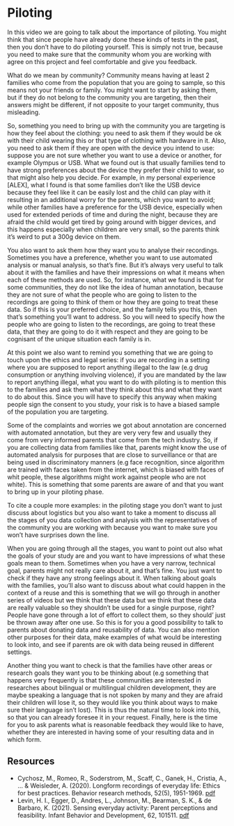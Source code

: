 # Piloting {#piloting}

In this video we are going to talk about the importance of piloting. You might think that since people have already done these kinds of tests in the past, then you don’t have to do piloting yourself. This is simply not true, because you need to make sure that the community whom you are working with agree on this project and feel comfortable and give you feedback. 

What do we mean by community? Community means having at least 2 families who come from the population that you are going to sample, so this means not your friends or family. You might want to start by asking them, but if they do not belong to the community you are targeting, then their answers might be different, if not opposite to your target community, thus misleading. 

So, something you need to bring up with the community you are targeting is how they feel about the clothing: you need to ask them if they would be ok with their child wearing this or that type of clothing with hardware in it. Also, you need to ask them if they are open with the device you intend to use: suppose you are not sure whether you want to use a device or another, for example Olympus or USB. What we found out is that usually families tend to have strong preferences about the device they prefer their child to wear, so that might also help you decide. For example, in my personal experience [ALEX], what I found is that some families don’t like the USB device because they feel like it can be easily lost and the child can play with it resulting in an additional worry for the parents, which you want to avoid; while other families have a preference for the USB device, especially when used for extended periods of time and during the night, because they are afraid the child would get tired by going around with bigger devices, and this happens especially when children are very small, so the parents think it’s weird to put a 300g device on them. 

You also want to ask them how they want you to analyse their recordings. Sometimes you have a preference, whether you want to use automated analysis or manual analysis, so that’s fine. But it’s always very useful to talk about it with the families and have their impressions on what it means when each of these methods are used. So, for instance, what we found is that for some communities, they do not like the idea of human annotation, because they are not sure of what the people who are going to listen to the recordings are going to think of them or how they are going to treat these data. So if this is your preferred choice, and the family tells you this, then that’s something you’ll want to address. So you will need to specify how the people who are going to listen to the recordings, are going to treat these data, that they are going to do it with respect and they are going to be cognisant of the unique situation each family is in. 

At this point we also want to remind you something that we are going to touch upon the ethics and legal series: if you are recording in a setting where you are supposed to report anything illegal to the law (e.g drug consumption or anything involving violence), if you are mandated by the law to report anything illegal, what you want to do with piloting is to mention this to the families and ask them what they think about this and what they want to do about this. Since you will have to specify this anyway when making people sign the consent to you study, your risk is to have a biased sample of the population you are targeting.

Some of the complaints and worries we got about annotation are concerned with automated annotation, but they are very very few and usually they come from very informed parents that come from the tech industry. So, if you are collecting data from families like that, parents might know the use of automated analysis for purposes that are close to surveillance or that are being used in discriminatory manners (e.g face recognition, since algorithm are trained with faces taken from the internet, which is biased with faces of whit people, these algorithms might work against people who are not white). This is something that some parents are aware of and that you want to bring up in your piloting phase.

To cite a couple more examples: in the piloting stage you don’t want to just discuss about logistics but you also want to take a moment to discuss all the stages of you data collection and analysis with the representatives of the community you are working with because you want to make sure you won’t have surprises down the line.  

When you are going through all the stages, you want to point out also what the goals of your study are and you want to have impressions of what these goals mean to them. Sometimes when you have a very narrow, technical goal, parents might not really care about it, and that’s fine. You just want to check if they have any strong feelings about it. When talking about goals with the families, you’ll also want to discuss about what could happen in the context of a reuse and this is something that we will go through in another series of videos but we think that these data but we think that these data are really valuable so they shouldn't be used for a single purpose, right? People have gone through a lot of effort to collect them, so they should’ just be thrown away after one use. So this is for you a good possibility to talk to parents about donating data and reusability of data. You can also mention other purposes for their data, make examples of what would be interesting to look into, and see if parents are ok with data being reused in different settings.

Another thing you want to check is that the families have other areas or research goals they want you to be thinking about (e.g something that happens very frequently is that these communities are interested in researches about bilingual or multilingual children development, they are maybe speaking a language that is not spoken by many and they are afraid their children will lose it, so they would like you think about ways to make sure their language isn’t lost). This is thus the natural time to look into this, so that you can already foresee it in your request. 
Finally, here is the time for you to ask parents what is reasonable feedback they would like to have, whether they are interested in having some of your resulting data and in which form. 

## Resources

- Cychosz, M., Romeo, R., Soderstrom, M., Scaff, C., Ganek, H., Cristia, A., ... & Weisleder, A. (2020). Longform recordings of everyday life: Ethics for best practices. Behavior research methods, 52(5), 1951-1969. [pdf](https://psyarxiv.com/ah37c/download?format=pdf)
- Levin, H. I., Egger, D., Andres, L., Johnson, M., Bearman, S. K., & de Barbaro, K. (2021). Sensing everyday activity: Parent perceptions and feasibility. Infant Behavior and Development, 62, 101511. [pdf](https://repositories.lib.utexas.edu/bitstream/handle/2152/83853/Preprint_MinorRevisions_Manuscript_ParentPerceptions.pdf?sequence=2)

